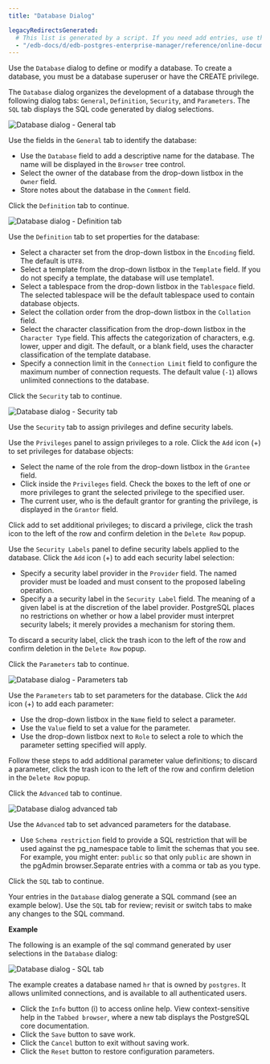 ```yaml
---
title: "Database Dialog"

legacyRedirectsGenerated:
  # This list is generated by a script. If you need add entries, use the `legacyRedirects` key.
  - "/edb-docs/d/edb-postgres-enterprise-manager/reference/online-documentation/8.0/database_dialog.html"
---
```


<div id="database_dialog" class="registered_link"></div>

Use the `Database` dialog to define or modify a database. To create a database, you must be a database superuser or have the CREATE privilege.

The `Database` dialog organizes the development of a database through the following dialog tabs: `General`, `Definition`, `Security`, and `Parameters`. The `SQL` tab displays the SQL code generated by dialog selections.

![Database dialog - General tab](../../images/database_general.png)

Use the fields in the `General` tab to identify the database:

-   Use the `Database` field to add a descriptive name for the database. The name will be displayed in the `Browser` tree control.
-   Select the owner of the database from the drop-down listbox in the `Owner` field.
-   Store notes about the database in the `Comment` field.

Click the `Definition` tab to continue.

![Database dialog - Definition tab](../../images/database_definition.png)

Use the `Definition` tab to set properties for the database:

-   Select a character set from the drop-down listbox in the `Encoding` field. The default is `UTF8`.
-   Select a template from the drop-down listbox in the `Template` field. If you do not specify a template, the database will use template1.
-   Select a tablespace from the drop-down listbox in the `Tablespace` field. The selected tablespace will be the default tablespace used to contain database objects.
-   Select the collation order from the drop-down listbox in the `Collation` field.
-   Select the character classification from the drop-down listbox in the `Character Type` field. This affects the categorization of characters, e.g. lower, upper and digit. The default, or a blank field, uses the character classification of the template database.
-   Specify a connection limit in the `Connection Limit` field to configure the maximum number of connection requests. The default value (`-1`) allows unlimited connections to the database.

Click the `Security` tab to continue.

![Database dialog - Security tab](../../images/database_security.png)

Use the `Security` tab to assign privileges and define security labels.

Use the `Privileges` panel to assign privileges to a role. Click the `Add` icon (+) to set privileges for database objects:

-   Select the name of the role from the drop-down listbox in the `Grantee` field.
-   Click inside the `Privileges` field. Check the boxes to the left of one or more privileges to grant the selected privilege to the specified user.
-   The current user, who is the default grantor for granting the privilege, is displayed in the `Grantor` field.

Click add to set additional privileges; to discard a privilege, click the trash icon to the left of the row and confirm deletion in the `Delete Row` popup.

Use the `Security Labels` panel to define security labels applied to the database. Click the `Add` icon (+) to add each security label selection:

-   Specify a security label provider in the `Provider` field. The named provider must be loaded and must consent to the proposed labeling operation.
-   Specify a a security label in the `Security Label` field. The meaning of a given label is at the discretion of the label provider. PostgreSQL places no restrictions on whether or how a label provider must interpret security labels; it merely provides a mechanism for storing them.

To discard a security label, click the trash icon to the left of the row and confirm deletion in the `Delete Row` popup.

Click the `Parameters` tab to continue.

![Database dialog - Parameters tab](../../images/database_parameters.png)

Use the `Parameters` tab to set parameters for the database. Click the `Add` icon (+) to add each parameter:

-   Use the drop-down listbox in the `Name` field to select a parameter.
-   Use the `Value` field to set a value for the parameter.
-   Use the drop-down listbox next to `Role` to select a role to which the parameter setting specified will apply.

Follow these steps to add additional parameter value definitions; to discard a parameter, click the trash icon to the left of the row and confirm deletion in the `Delete Row` popup.

Click the `Advanced` tab to continue.

<img src="../../images/database_advanced.png" class="align-center" alt="Database dialog advanced tab" />

Use the `Advanced` tab to set advanced parameters for the database.

-   Use `Schema restriction` field to provide a SQL restriction that will be used against the pg_namespace table to limit the schemas that you see. For example, you might enter: `public` so that only `public` are shown in the pgAdmin browser.Separate entries with a comma or tab as you type.

Click the `SQL` tab to continue.

Your entries in the `Database` dialog generate a SQL command (see an example below). Use the `SQL` tab for review; revisit or switch tabs to make any changes to the SQL command.

**Example**

The following is an example of the sql command generated by user selections in the `Database` dialog:

![Database dialog - SQL tab](../../images/database_sql.png)

The example creates a database named `hr` that is owned by `postgres`. It allows unlimited connections, and is available to all authenticated users.

-   Click the `Info` button (i) to access online help. View context-sensitive help in the `Tabbed browser`, where a new tab displays the PostgreSQL core documentation.
-   Click the `Save` button to save work.
-   Click the `Cancel` button to exit without saving work.
-   Click the `Reset` button to restore configuration parameters.
